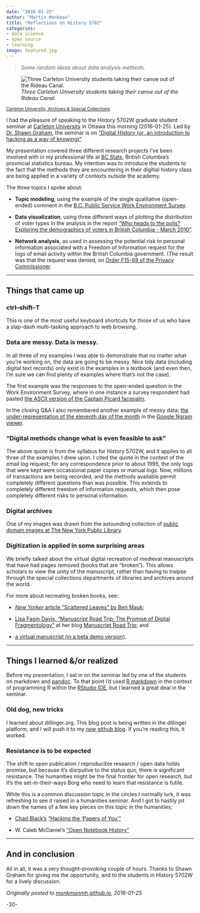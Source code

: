 ```yaml
---
date: "2016-01-25"
author: "Martin Monkman"
title: "Reflections on History 5702"
categories:
- data science
- open source
- learning
image: featured.jpg
---
```



<!--
Copyright 2016 Martin Monkman

This work is licensed under the Creative Commons Attribution 4.0 International License.
To view a copy of this license, visit http://creativecommons.org/licenses/by/4.0/.
-->



>_Some random ideas about data analysis methods._



![_Three Carleton University students taking their canoe out of the Rideau Canal._](featured.jpg)

<small><a href="https://library.carleton.ca/asc">Carleton University, Archives & Special Collections</a></small>


I had the pleasure of speaking to the History 5702W graduate student seminar at [Carleton University](http://carleton.ca/) in Ottawa this morning (2016-01-25). Led by [Dr. Shawn Graham](http://carleton.ca/history/people/shawn-graham/), the seminar is on ["Digital History (_or_, an introduction to hacking as a way of knowing)"](http://carleton.ca/history/graduate/hist-5702w-public-history-special-topics-digital-history/).

My presentation covered three different research projects I've been involved with in my professional life at [BC Stats](www.bcstats.gov.bc.ca), British Columbia's provincial statistics bureau. My intention was to introduce the students to the fact that the methods they are encountering in their digitial history class are being applied in a variety of contexts outside the academy.

The three topics I spoke about:

* **Topic modeling**, using the example of the single qualitative (open-ended) comment in the [B.C. Public Service Work Environment Survey](http://www.bcstats.gov.bc.ca/StatisticsBySubject/EmployeeResearch/WES.aspx).

* **Data visualization**, using three different ways of plotting the distribution of voter types in the analysis in the report ["Who heads to the polls? Exploring the demographics of voters in British Columbia - March 2010"](http://www.elections.bc.ca/docs/stats/Who-heads-to-the-polls.pdf).

* **Network analysis**, as used in assessing the potential risk to personal information associated with a Freedom of Information request for the logs of email activity within the British Columbia government. (The result was that the request was denied, on [Order F15-69 of the Privacy Commissioner](https://www.oipc.bc.ca/orders/1887).

***

## Things that came up

### ctrl--shift--T

This is one of the most useful keyboard shortcuts for those of us who have a slap-dash multi-tasking approach to web browsing.

### Data are messy. Data is messy.

In all three of my examples I was able to demonstrate that no matter what you're working on, the data are going to be messy. Nice tidy data (including digital text records) only exist in the examples in a textbook (and even then, I'm sure we can find plenty of examples where that's not the case).

The first example was the responses to the open-ended question in the Work Environment Survey, where in one instance a survey respondent had pasted [the ASCII version of the Captain Picard facepalm](https://gist.github.com/protolif/2770546).

In the closing Q&A I also remembered another example of messy data; [the under-representation of the eleventh day of the month](http://drhagen.com/blog/the-missing-11th-of-the-month/) in the [Google Ngram viewer](https://books.google.com/ngrams).

### "Digital methods change what is even feasible to ask"

The above quote is from the syllabus for History 5702W, and it applies to all three of the examples I drew upon. I cited the quote in the context of the email log request; for any correspondence prior to about 1995, the only logs that were kept were occassional paper copies or manual logs. Now, millions of transactions are being recorded, and the methods available permit completely different questions than was possible. This extends to completely different freedom of information requests, which then pose completely different risks to personal information.

### Digital archives

One of my images was drawn from the astounding collection of [public domain images at The New York Public Library](http://www.nypl.org/research/collections/digital-collections/public-domain).

### Digitization is applied in some surprising areas

We briefly talked about the virtual digital recreation of medieval manuscripts that have had pages removed (books that are "broken"). This allows scholars to view the unity of the manuscript, rather than having to traipse through the special collections departments of libraries and archives around the world.

For more about recreating broken books, see: 

* [_New Yorker_ article "Scattered Leaves" by Ben Mauk](http://www.newyorker.com/business/currency/scattered-leaves);

* [Lisa Fagin Davis, "Manuscript Road Trip: The Promise of Digital Fragmentology"](https://manuscriptroadtrip.wordpress.com/tag/broken-books/) at her blog [Manuscript Road Trip](https://manuscriptroadtrip.wordpress.com/); and 

* [a virtual manuscript (in a beta demo version)](http://165.134.241.141/brokenBooks/home.html?demo=1).

***

## Things I learned &/or realized

Before my presentation, I sat in on the seminar led by one of the students on markdown and [pandoc](http://pandoc.org/). To that point I'd used [R markdown](http://rmarkdown.rstudio.com/) in the context of programming R within the [RStudio IDE](https://www.rstudio.com/), but I learned a great deal in the seminar.

### Old dog, new tricks 

I learned about dillinger.org. This blog post is being written in the dillinger platform, and I will push it to my [*new* github blog](http://monkmanmh.github.io/blog/). If you're reading this, it worked.

### Resistance is to be expected

The shift to open publication / reproducible research / open data holds promise, but because it's disrputive to the status quo, there is significant resistance.  The humanities might be the final frontier for open research, but it's the set-in-their-ways Borg who need to learn that resistance is futile.

While this is a common discussion topic in the circles I normally lurk, it was refreshing to see it raised in a humanities seminar. And I got to hastily jot down the names of a few key pieces on this topic in the humanities;

- [Chad Black's](http://chadblack.net/) ["Hacking the 'Papers of You'"](https://parezcoydigo.wordpress.com/2010/05/28/the-individual-research-archive-hacking-the-papers-of-you/)

- W. Caleb McDaniel's ["Open Notebook History"](http://wcm1.web.rice.edu/open-notebook-history.html)

***

## And in conclusion

All in all, it was a very thought-provoking couple of hours.  Thanks to Shawn Graham for giving me the opportunity, and to the students in History 5702W for a lively discussion. 


_Originally posted to [monkmanmh.github.io](https://monkmanmh.github.io/history5702w/), 2016-01-25_



-30-